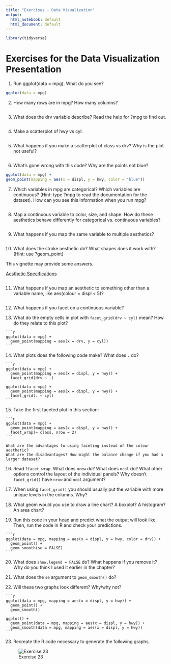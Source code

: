 ```yaml
---
title: "Exercises - Data Visualization"
output:
  html_notebook: default
  html_document: default
---
```

```r
library(tidyverse)
```


# Exercises for the Data Visualization Presentation

1. Run ggplot(data = mpg). What do you see?

```r
ggplot(data = mpg)
```

2. How many rows are in mpg? How many columns?

```r

```

3. What does the drv variable describe? Read the help for ?mpg to find out.

```r

```

4. Make a scatterplot of hwy vs cyl.

```r

```

5. What happens if you make a scatterplot of class vs drv? Why is the plot not useful?

```r

```

6. What’s gone wrong with this code? Why are the points not blue?
```r
ggplot(data = mpg) +
geom_point(mapping = aes(x = displ, y = hwy, color = "blue"))
```

7. Which variables in mpg are categorical? Which variables are continuous? (Hint: type ?mpg to read the
documentation for the dataset). How can you see this information when you run mpg?

```r

```

8. Map a continuous variable to color, size, and shape. How do these aesthetics behave differently for
categorical vs. continuous variables?

```r

```

9. What happens if you map the same variable to multiple aesthetics?

```r

```

10. What does the stroke aesthetic do? What shapes does it work with? (Hint: use ?geom_point)

This vignette may provide some answers.

[Aesthetic Specifications](https://cran.r-project.org/web/packages/ggplot2/vignettes/ggplot2-specs.html)

```r

```

11. What happens if you map an aesthetic to something other than a variable name, like aes(colour =
displ < 5)?

```r

```

12.  What happens if you facet on a continuous variable?

13.  What do the empty cells in plot with `facet_grid(drv ~ cyl)` mean?
    How do they relate to this plot?
    
    ```r
    ggplot(data = mpg) + 
      geom_point(mapping = aes(x = drv, y = cyl))
    ```

14.  What plots does the following code make? What does `.` do?

    ```r
    ggplot(data = mpg) + 
      geom_point(mapping = aes(x = displ, y = hwy)) +
      facet_grid(drv ~ .)
    
    ggplot(data = mpg) + 
      geom_point(mapping = aes(x = displ, y = hwy)) +
      facet_grid(. ~ cyl)
    ```

15.  Take the first faceted plot in this section:

    ```r
    ggplot(data = mpg) + 
      geom_point(mapping = aes(x = displ, y = hwy)) + 
      facet_wrap(~ class, nrow = 2)
    ```
    
    What are the advantages to using faceting instead of the colour aesthetic?
    What are the disadvantages? How might the balance change if you had a 
    larger dataset?
    
16.  Read `?facet_wrap`. What does `nrow` do? What does `ncol` do? What other
    options control the layout of the individual panels? Why doesn't
    `facet_grid()` have `nrow` and `ncol` argument?

17.  When using `facet_grid()` you should usually put the variable with more
    unique levels in the columns. Why?
    
18.  What geom would you use to draw a line chart? A boxplot? 
    A histogram? An area chart?

19.  Run this code in your head and predict what the output will look like.
    Then, run the code in R and check your predictions.
    
    ```r
    ggplot(data = mpg, mapping = aes(x = displ, y = hwy, color = drv)) + 
      geom_point() + 
      geom_smooth(se = FALSE)
    ```

20.  What does `show.legend = FALSE` do?  What happens if you remove it?  
    Why do you think I used it earlier in the chapter?

21.  What does the `se` argument to `geom_smooth()` do?


22.  Will these two graphs look different? Why/why not?

    ```r
    ggplot(data = mpg, mapping = aes(x = displ, y = hwy)) + 
      geom_point() + 
      geom_smooth()
    
    ggplot() + 
      geom_point(data = mpg, mapping = aes(x = displ, y = hwy)) + 
      geom_smooth(data = mpg, mapping = aes(x = displ, y = hwy))
    ```

23.  Recreate the R code necessary to generate the following graphs.
  
![Exercise 23](images/Exercise23.png)